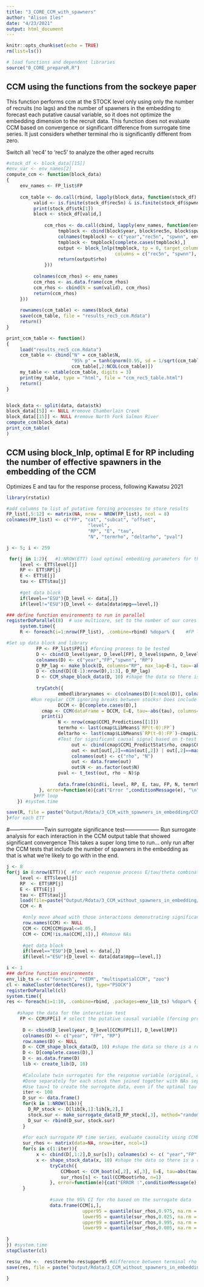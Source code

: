 ```yaml
---
title: "3_CORE_CCM_with_spawners"
author: "Alison Iles"
date: "4/23/2021"
output: html_document
---
```


```r

knitr::opts_chunk$set(echo = TRUE)
rm(list=ls())  

# load functions and dependent libraries
source("0_CORE_prepareR.R")


```


## CCM using the functions from the sockeye paper
This function performs ccm at the STOCK level only using only the number of recruits (no lags) and the number of spawners in the embedding to forecast each putative causal variable, so it does not optimize the embedding dimension to the recruit data. This function does not evaluate CCM based on convergence or significant difference from surrogate time series. It just considers whether terminal rho is significantly different from zero. 

Switch all 'rec4' to 'rec5' to analyze the other aged recruits 
```R
#stock_df <- block_data[[15]]
#env_var <- env_names[2]
compute_ccm <- function(block_data)
{
     env_names <- FP_list$FP
     
     ccm_table <- do.call(rbind, lapply(block_data, function(stock_df) {
          valid <- is.finite(stock_df$rec5n) & is.finite(stock_df$spwnn)
          print(stock_df$stk[1])
          block <- stock_df[valid,]
          
              ccm_rhos <- do.call(cbind, lapply(env_names, function(env_var) {
                   tmpblock <- cbind(block$year, block$rec5n, block$spwnn, block[env_var])
                   colnames(tmpblock) <- c("year","rec5n", "spwnn", env_var)
                   tmpblock <- tmpblock[complete.cases(tmpblock),]
                   output <- block_lnlp(tmpblock, tp = 0, target_column = env_var, 
                                        columns = c("rec5n", "spwnn"), silent = TRUE)
                   return(output$rho)
              }))
              
          colnames(ccm_rhos) <- env_names
          ccm_rhos <- as.data.frame(ccm_rhos)
          ccm_rhos <- cbind(N = sum(valid), ccm_rhos)
          return(ccm_rhos)
     }))
     
     rownames(ccm_table) <- names(block_data)
     save(ccm_table, file = "results_rec5_ccm.Rdata")
     return()
}

print_ccm_table <- function()
{
     load("results_rec5_ccm.Rdata")
     ccm_table <- cbind("N" = ccm_table$N,
                        "95% p" = tanh(qnorm(0.95, sd = 1/sqrt(ccm_table$N - 3))), 
                        ccm_table[,2:NCOL(ccm_table)])
     my_table <- xtable(ccm_table, digits = 3)
     print(my_table, type = "html", file = "ccm_rec5_table.html")
     return()
}


block_data <- split(data, data$stk)  
block_data[[5]] <- NULL #remove Chamberlain Creek
block_data[[15]] <- NULL #remove North Fork Salmon River
compute_ccm(block_data)
print_ccm_table(
)
```





## CCM using block_lnlp, optimal E for RP including the number of effective spawners in the embedding of the CCM

Optimizes E and tau for the response process, following Kawatsu 2021

```R
library(rstatix)

#add columns to list of putative forcing processes to store results
FP_list[,5:12] <- matrix(NA, nrow = NROW(FP_list), ncol = 8)
colnames(FP_list) <- c("FP", "cat", "subcat", "offset", 
                              "level",
                              "RP", "E", "tau", 
                              "N", "termrho", "deltarho", "pval")     

j <- 5; i <- 259

 for(j in 1:2){   #1:NROW(ETT) load optimal embedding parameters for the response process
     level <- ETT$level[j]
     RP <- ETT$RP[j]
     E <- ETT$E[j]
     tau <- ETT$tau[j]     
     
     #get data block
     if(level=="ESU"){D_level <- data[,]}
     if(level!="ESU"){D_level <- data[data$mpg==level,]}

### define function environments to run in parallel
registerDoParallel(8)  # use multicore, set to the number of our cores
     system.time({  
     R <- foreach(i=1:nrow(FP_list), .combine=rbind) %dopar% {    #FP loop nrow(FP_list)

#Set up data block and library
           FP <- FP_list$FP[i] #forcing process to be tested
           D <- cbind(D_level$year, D_level[FP], D_level$spwnn, D_level[RP])
           colnames(D) <- c("year","FP","spwnn", "RP")
           D_RP_lag <- make_block(D, columns="RP", max_lag=E-1, tau=-abs(tau))
           D <- cbind(D[(E-1):nrow(D),1:3], D_RP_lag)
           D <- CCM_shape_block_data(D, 10) #shape the data so there is a row of NAs between each stock and only include chunks of data with at least 10 data points
           
           tryCatch({
                   embedlibrarynames <- c(colnames(D)[4:ncol(D)], colnames(D)[3])
         #Run regular CCM ignoring breaks between stocks! Does include spawners in the embedding though  
                   DCCM <- D[complete.cases(D),] 
             cmap <- CCM(dataFrame = DCCM, E=E, tau=-abs(tau), columns=paste(embedlibrarynames), target= "FP", libSizes = paste((tau*(E-1)+(E+1)), (nrow(DCCM)-E+2) , ((nrow(DCCM)-E+2)-(tau*(E-1)+(E*2))), sep=" "), sample = 100, includeData=TRUE)
             print(i)
                   N <- nrow(cmap$CCM1_Predictions[[1]])
                   termrho <- last(cmap$LibMeans$`RP(t-0):FP`)
                   deltarho <- last(cmap$LibMeans$`RP(t-0):FP`)-cmap$LibMeans$`RP(t-0):FP`[1]
                   #Test for significant causal signal based on t-test between rho from shortest library to longest library
                        out <- cbind(cmap$CCM1_PredictStat$rho, cmap$CCM1_PredictStat$LibSize)
                        out <- out[out[,2]==min(out[,2]) | out[,2]==max(out[,2]),]
                        colnames(out) <- c("rho", "N")
                        out <- data.frame(out)
                        out$N <- as.factor(out$N)
                   pval <- t_test(out, rho ~ N)$p
        
                   data.frame(cbind(i, level, RP, E, tau, FP, N, termrho, deltarho, pval))
            }, error=function(e){cat("Error ",conditionMessage(e), "\n")}) #if error in CCM_boot (usually due to to small sample size, then move on to next variable)
          }#FP loop
    }) #system.time

save(R, file = paste("Output/Rdata/3_CCM_with_spawners_in_embedding/CCM",level,RP,".Rdata", sep="_"))
}#for each ETT

```




#--------------------Twin surrogate significance test--------------------
Run surrogate analysis for each interaction in the CCM output table that showed significant convergence
This takes a super long time to run... only run after the CCM tests that include the number of spawners in the embedding as that is what we're likely to go with in the end.
```R
j <- 8
for(j in 8:nrow(ETT)){  #for each response process E/tau/theta combination
     level <- ETT$level[j]
     RP  <- ETT$RP[j]
     E <- ETT$E[j]
     tau <- ETT$tau[j]
     load(file=paste("Output/Rdata/3_CCM_without_spawners_in_embedding/multispatial_CCM",level,RP,".Rdata", sep="_"))
     CCM <- R

      #only move ahead with those interactions demonstrating significant convergence at p<0.05
      row.names(CCM) <- NULL
      CCM <- CCM[CCM$pval<=0.05,] 
      CCM <- CCM[!is.na(CCM[,1]),] #Remove NAs
    
      #get data block
      if(level=="ESU"){D_level <- data[,]}
      if(level!="ESU"){D_level <- data[data$mpg==level,]}

i <- 1
### define function environments
env_lib_ts <- c("foreach", "rEDM", "multispatialCCM", "zoo")
cl <- makeCluster(detectCores(), type="PSOCK")
registerDoParallel(cl) 
system.time({  
res <- foreach(i=1:10, .combine=rbind, .packages=env_lib_ts) %dopar% { #nrow(CCM) for each of the interactions with significant convergence
     
    #shape the data for the interaction test        
     FP <- CCM$FP[i] # select the putative causal variable (forcing process) 
     
      D <- cbind(D_level$year, D_level[CCM$FP[i]], D_level[RP])
      colnames(D) <- c("year", "FP", "RP")
      row.names(D) <- NULL
      D <- CCM_shape_block_data(D, 10) #shape the data so there is a row of NAs between each stock and only include chunks of data with at least 10 data points
      D <- D[complete.cases(D),]
      D <- as.data.frame(D)
      lib <- create_lib(D, 10)
     
      #Calculate twin surrogates for the response variable (original, dim, num.iter, tau = 1,..)
      #Done separately for each stock then joined together with NAs separating each stock
      #Use tau=1 to create the surrogate data, even if the optimal tau is >1
      iter <- 100
      D_sur <- data.frame()
      for(k in 1:NROW(lib)){
        D_RP_stock <- D[lib[k,1]:lib[k,2],]
        stock.sur <- make_surrogate_data(D_RP_stock[,3], method="random_shuffle", num_surr=iter)
        D_sur <- rbind(D_sur, stock.sur)
      }
      
      #for each surrogate RP time series, evaluate causality using CCMboot and record the rho of each
      sur_rhos <- matrix(data=NA, nrow=iter, ncol=1)
      for(s in c(1:iter)){
           x <- cbind(D[,1:2],D_sur[s]); colnames(x) <- c( "year","FP","RP.sur")
           x <- shape_stock_data(x, 10) #shape the data so there is a row of NAs between each stock and only include chunks of data with at least 10 data points
                tryCatch({
                    CCMboot <- CCM_boot(x[,2], x[,3], E=E, tau=abs(tau))
                    sur_rhos[s] <- tail(CCMboot$rho, n=1)
                }, error=function(e){cat("ERROR :",conditionMessage(e), "\n")}) #if error in CCM_boot (usually due to to small sample size, then move on to next variable)
      }
       
                #save the 95% CI for rho based on the surrogate data
                data.frame(CCM[i,],
                            upper95 = quantile(sur_rhos,0.975, na.rm = TRUE),
                            lower95 = quantile(sur_rhos,0.025, na.rm = TRUE), 
                            upper99 = quantile(sur_rhos,0.995, na.rm = TRUE),
                            lower99 = quantile(sur_rhos,0.005, na.rm = TRUE))
      
}
}) #system.time
stopCluster(cl)     

res$u_rho <-  res$termrho-res$upper95 #difference between terminal rho and the top of the 95% CI of rho for the surrogate data
save(res, file = paste("Output/Rdata/3_CCM_without_spawners_in_embedding/twinsurr_CCM",level,RP,".Rdata", sep="_"))

}
```
